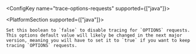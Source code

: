 <ConfigKey name="trace-options-requests" supported={["java"]}>

  <PlatformSection supported={["java"]}>

    Set this boolean to `false` to disable tracing for `OPTIONS` requests. This options default value will likely be changed in the next major version, meaning you will have to set it to `true` if you want to keep tracing `OPTIONS` requests.

  </PlatformSection>

</ConfigKey>
